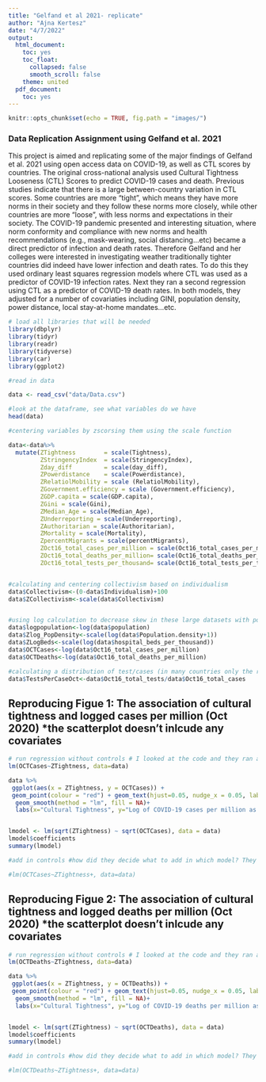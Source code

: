 ```yaml
---
title: "Gelfand et al 2021- replicate"
author: "Ajna Kertesz"
date: "4/7/2022"
output:
  html_document:
    toc: yes
    toc_float:
      collapsed: false
      smooth_scroll: false
    theme: united
  pdf_document:
    toc: yes
---
```


```r
knitr::opts_chunk$set(echo = TRUE, fig.path = "images/")
```

### Data Replication Assignment using Gelfand et al. 2021

This project is aimed and replicating some of the major findings of Gelfand et al. 2021 using open access data on COVID-19, as well as CTL scores by countries. The original cross-national analysis used Cultural Tightness Looseness (CTL) Scores to predict COVID-19 cases and death. Previous studies indicate that there is a large between-country variation in CTL scores. Some countries are more "tight", which means they have more norms in their society and they follow these norms more closely, while other countries are more "loose", with less norms and expectations in their society. The COVID-19 pandemic presented and interesting situation, where norm conformity and compliance with new norms and health recommendations (e.g., mask-wearing, social distancing...etc) became a direct predictor of infection and death rates. Therefore Gelfand and her colleges were interested in investigating weather traditionally tighter countries did indeed have lower infection and death rates. To do this they used ordinary least squares regression models where CTL was used as a predictor of COVID-19 infection rates. Next they ran a second regression using CTL as a predictor of COVID-19 death rates. In both models, they adjusted for a number of covariaties including GINI, population density, power distance, local stay-at-home mandates...etc.


```r
# load all libraries that will be needed
library(dbplyr)
library(tidyr)
library(readr)
library(tidyverse)
library(car)
library(ggplot2)

#read in data

data <- read_csv("data/Data.csv")
```


```r

#look at the dataframe, see what variables do we have
head(data)

#centering variables by zscorsing them using the scale function

data<-data%>%
  mutate(ZTightness        = scale(Tightness),
         ZStringencyIndex  = scale(StringencyIndex),
         Zday_diff         = scale(day_diff),
         ZPowerdistance    = scale(Powerdistance),
         ZRelatiolMobility = scale (RelatiolMobility),
         ZGovernment.efficiency = scale (Government.efficiency),
         ZGDP.capita = scale(GDP.capita),
         ZGini = scale(Gini),
         ZMedian_Age = scale(Median_Age),
         ZUnderreporting = scale(Underreporting),
         ZAuthoritarian = scale(Authoritarian),
         ZMortality = scale(Mortality), 
         ZpercentMigrants = scale(percentMigrants), 
         ZOct16_total_cases_per_million = scale(Oct16_total_cases_per_million),
         ZOct16_total_deaths_per_million= scale(Oct16_total_deaths_per_million),
         ZOct16_total_tests_per_thousand= scale(Oct16_total_tests_per_thousand))


#calculating and centering collectivism based on individualism
data$Collectivism<-(0-data$Individualism)+100
data$ZCollectivism<-scale(data$Collectivism)


#using log calculation to decrease skew in these large datasets with potentially many outliers (e.g. depending on healthcare quality and access these numbers could look vastly different)
data$logpopulation<-log(data$population)
data$Zlog_PopDensity<-scale(log(data$Population.density+1))
data$ZLogBeds<-scale(log(data$hospital_beds_per_thousand))
data$OCTCases<-log(data$Oct16_total_cases_per_million)
data$OCTDeaths<-log(data$Oct16_total_deaths_per_million)

#calculating a distribution of test/cases (in many countries only the really sick got tested, which might make it seem like the cases were low)
data$TestsPerCaseOct<-data$Oct16_total_tests/data$Oct16_total_cases


```
## Reproducing Figue 1: The association of cultural tightness and logged cases per million (Oct 2020) *the scatterplot doesn't inlcude any covariates


```r

# run regression without controls # I looked at the code and they ran a correlation actually to produce the graph so maybe I should too?
lm(OCTCases~ZTightness, data=data)

data %>%
 ggplot(aes(x = ZTightness, y = OCTCases)) +
 geom_point(colour = "red") + geom_text(hjust=0.05, nudge_x = 0.05, label=data$Country)+
  geom_smooth(method = "lm", fill = NA)+
  labs(x="Cultural Tightness", y="Log of COVID-19 cases per million as of Oct 16")


lmodel <- lm(sqrt(ZTightness) ~ sqrt(OCTCases), data = data)
lmodel$coefficients
summary(lmodel)

#add in controls #how did they decide what to add in which model? They had 10 models!!

#lm(OCTCases~ZTightness+, data=data)

```

## Reproducing Figue 2: The association of cultural tightness and logged deaths per million (Oct 2020) *the scatterplot doesn't inlcude any covariates


```r

# run regression without controls # I looked at the code and they ran a correlation actually to produce the graph so maybe I should too?
lm(OCTDeaths~ZTightness, data=data)

data %>%
 ggplot(aes(x = ZTightness, y = OCTDeaths)) +
 geom_point(colour = "red") + geom_text(hjust=0.05, nudge_x = 0.05, label=data$Country)+
  geom_smooth(method = "lm", fill = NA)+
  labs(x="Cultural Tightness", y="Log of COVID-19 deaths per million as of Oct 16")


lmodel <- lm(sqrt(ZTightness) ~ sqrt(OCTDeaths), data = data)
lmodel$coefficients
summary(lmodel)

#add in controls #how did they decide what to add in which model? They had 10 models!!

#lm(OCTDeaths~ZTightness+, data=data)

```




